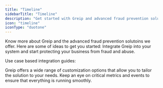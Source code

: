 ```yaml
---
title: "Timeline"
sidebarTitle: "Timeline"
description: "Get started with Greip and advanced fraud prevention solutions"
icon: "timeline"
iconType: "duotone"
---
```


<Update label="1. Getting started" description="General information">
  Know more about Greip and the advanced fraud prevention solutoins we offer.
  Here are some of ideas to get you started:

  <CardGroup cols={2}>
    <Card title="Learn about Greip" icon="circle-info" iconType="duotone" href="/integration-guide/about-greip" horizontal />
    <Card title="Create an account" icon="user" iconType="duotone" href="https://dashboard.greip.io/register" horizontal />
    <Card title="Learn the Dashboard" icon="chart-line" iconType="duotone" href="/knowledge-base/getting-started/introduction" horizontal />
    <Card title="Speak with an expert" icon="headphones-simple" iconType="duotone" href="mailto:support@greip.io" horizontal />
  </CardGroup>
</Update>

<Update label="2. Integration" description="Let's make the connection">
  Integrate Greip into your system and start protecting your business from fraud and abuse.
  <Card
    title="Optional: Integration kickoff meeting"
    icon="headphones-simple"
    iconType="duotone"
    href="https://schedule.greip.io/technical-onboarding?month=2025-06&date=2025-06-28"
    horizontal
  />

Use case based integration guides:

  <CardGroup cols={2}>
    <Card title="Payment Fraud" icon="hands-holding-dollar" iconType="duotone" href="/integration-guide/use-cases/payment-fraud" horizontal />
    <Card title="Chargeback Fraud" icon="sack-xmark" iconType="duotone" href="/integration-guide/use-cases/chargeback-fraud" horizontal />
    <Card title="Account Takeover" icon="user-shield" iconType="duotone" href="/integration-guide/use-cases/account-takeover" horizontal />
    <Card title="Multi-Accounting" icon="face-viewfinder" iconType="duotone" href="/integration-guide/use-cases/multi-accounting" horizontal />
    <Card title="Fake Accounts" icon="masks-theater" iconType="duotone" href="/integration-guide/use-cases/fake-accounts" horizontal />
    <Card title="Content Moderation" icon="face-swear" iconType="duotone" href="/integration-guide/use-cases/content-moderation" horizontal />
    <Card title="Web Personalization" icon="language" iconType="duotone" href="/integration-guide/use-cases/web-personalization" horizontal />
    <Card title="SMS Fraud" icon="comment-slash" iconType="duotone" href="/integration-guide/use-cases/sms-fraud" horizontal />
  </CardGroup>
</Update>

<Update label="3. Customization" description="Set your own configurations">
  Greip offers a wide range of customization options that allow you to tailor the solution to your needs.

  <CardGroup cols={2}>
    <Card title="Blacklists" icon="block-brick-fire" iconType="duotone" href="/knowledge-base/blacklists/overview" horizontal />
    <Card title="Custom Rules" icon="shield-keyhole" iconType="duotone" href="/knowledge-base/custom-rules/overview" horizontal />
    <Card title="Protect your API Key" icon="shield" iconType="duotone" href="/knowledge-base/account-management/protecting-your-api-key" horizontal />
    <Card title="Explore Integrations" icon="plug" iconType="duotone" href="https://greip.io/integrations/all" horizontal />
    <Card title="Webhooks" icon="webhook" iconType="duotone" href="/knowledge-base/account-management/webhooks" horizontal />
  </CardGroup>
</Update>

<Update label="4. Monitoring" description="Keep everything under control">
  Keep an eye on critical metrics and events to ensure that everything is running smoothly.

  <CardGroup cols={2}>
    <Card title="Events & Alerts" icon="bell-on" iconType="duotone" href="/knowledge-base/events-and-alerts/overview" horizontal />
    <Card title="Usage Insights" icon="chart-mixed" iconType="duotone" href="/knowledge-base/monitoring-capabilities/subscription-usage-tracking" horizontal />
  </CardGroup>
</Update>
